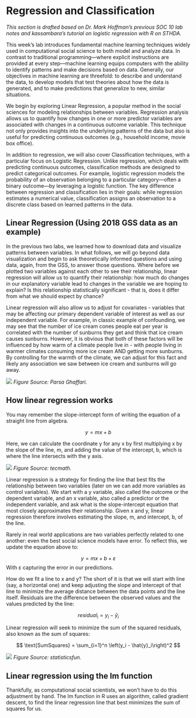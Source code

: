 # Regression and Classification

*This section is drafted based on Dr. Mark Hoffman's previous SOC 10 lab notes and kassambara's tutorial on logistic regression with R on STHDA.*

This week’s lab introduces fundamental machine learning techniques widely used in computational social science to both model and analyze data. In contrast to traditional programming—where explicit instructions are provided at every step—machine learning equips computers with the ability to identify patterns and make decisions based on data. Generally, our objectives in machine learning are threefold: to describe and understand the data, to develop models that test theories about how the data is generated, and to make predictions that generalize to new, similar situations.

We begin by exploring Linear Regression, a popular method in the social sciences for modeling relationships between variables. Regression analysis allows us to quantify how changes in one or more predictor variables are associated with changes in a continuous outcome variable. This technique not only provides insights into the underlying patterns of the data but also is useful for predicting continuous outcomes (e.g., household income, movie box office).

In addition to regression, we will also cover Classification techniques, with a particular focus on Logistic Regression. Unlike regression, which deals with predicting continuous outcomes, classification methods are designed to predict categorical outcomes. For example, logistic regression models the probability of an observation belonging to a particular category—often a binary outcome—by leveraging a logistic function. The key difference between regression and classification lies in their goals: while regression estimates a numerical value, classification assigns an observation to a discrete class based on learned patterns in the data.

## Linear Regression (Using 2018 GSS data as an example)

In the previous two labs, we learned how to download data and visualize patterns between variables. In what follows, we will go beyond data visualization and begin to ask theoretically informed questions and using data, again, from the GSS, to answer those questions. Where before we plotted two variables against each other to see their relationship, linear regression will allow us to quantify their relationship: how much do changes in our explanatory variable lead to changes in the variable we are hoping to explain? Is this relationship statistically significant - that is, does it differ from what we should expect by chance?

Linear regression will also allow us to adjust for covariates - variables that may be affecting our primary dependent variable of interest as well as our independent variable. For example, in classic example of confounding, we may see that the number of ice cream cones people eat per year is correlated with the number of sunburns they get and think that ice cream causes sunburns. However, it is obvious that both of these factors will be influenced by how warm of a climate people live in - with people living in warmer climates consuming more ice cream AND getting more sunburns. By controlling for the warmth of the climate, we can adjust for this fact and likely any association we saw between ice cream and sunburns will go away.

![](week3_plot1.png)
*Figure Source: Parsa Ghaffari.*

## How linear regression works

You may remember the slope-intercept form of writing the equation of a straight line from algebra. 

$$
y = mx + b
$$

Here, we can calculate the coordinate y for any x by first multiplying x by the slope of the line, m, and adding the value of the intercept, b, which is where the line intersects with the y axis.

![](week3_plot2.png)
*Figure Source: tecmath.*

Linear regression is a strategy for finding the line that best fits the relationship between two variables (later on we can add more variables as control variables). We start with a y variable, also called the outcome or the dependent variable, and an x variable, also called a predictor or the independent variable, and ask what is the slope-intercept equation that most closely approximates their relationship. Given x and y, linear regression therefore involves estimating the slope, m, and intercept, b, of the line.

Rarely in real world applications are two variables perfectly related to one another: even the best social science models have error. To reflect this, we update the equation above to:

$$
y = mx + b + ε
$$
With ε capturing the error in our predictions.

How do we fit a line to x and y? The short of it is that we will start with line (say, a horizontal one) and keep adjusting the slope and intercept of that line to minimize the average distance between the data points and the line itself. Residuals are the difference between the observed values and the values predicted by the line:

$$
residual_i=y_i−\hat{y}_i
$$

Linear regression will seek to minimize the sum of the squared residuals, also known as the sum of squares:

$$
\text{SumSquares} = \sum_{i=1}^n \left(y_i - \hat{y}_i\right)^2
$$

![](week3_plot4.png)
*Figure Source: statisticsfun.*

## Linear regression using the lm function
Thankfully, as computational social scientists, we won’t have to do this adjustment by hand. The lm function in R uses an algorithm, called gradient descent, to find the linear regression line that best minimizes the sum of squares for us.


